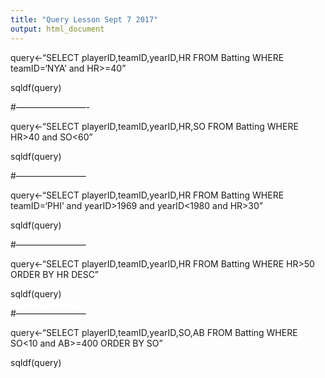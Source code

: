 ```yaml
---
title: "Query Lesson Sept 7 2017"
output: html_document
---
```

query<-"SELECT playerID,teamID,yearID,HR FROM Batting 
WHERE teamID='NYA' and HR>=40"

sqldf(query)

#-------------------------

query<-"SELECT playerID,teamID,yearID,HR,SO FROM Batting WHERE
HR>40 and SO<60"

sqldf(query)

#------------------------

query<-"SELECT playerID,teamID,yearID,HR FROM Batting
WHERE teamID='PHI' and yearID>1969 and yearID<1980 and HR>30"

sqldf(query)

#------------------------

query<-"SELECT playerID,teamID,yearID,HR FROM Batting
WHERE HR>50 ORDER BY HR DESC"

sqldf(query)

#------------------------

query<-"SELECT playerID,teamID,yearID,SO,AB FROM Batting
WHERE SO<10 and AB>=400
ORDER BY SO"

sqldf(query)

